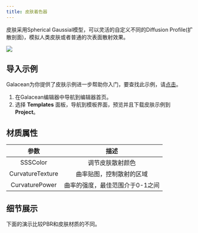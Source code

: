 ```yaml
---
title: 皮肤着色器
---
```


皮肤采用Spherical Gaussial模型，可以灵活的自定义不同的Diffusion Profile(扩散剖面)，模拟人类皮肤或者普通的次表面散射效果。

<Image src="https://mdn.alipayobjects.com/huamei_9ahbho/afts/img/A*ynWiSp_2n90AAAAAAAAAAAAADgDwAQ/original"   />

## 导入示例

Galacean为你提供了皮肤示例进一步帮助你入门，要查找此示例，请[点击](https://galacean.antgroup.com/editor/projects)。

1. 在Galacean编辑器中导航到编辑器首页。
2. 选择 **Templates** 面板，导航到模板界面，预览并且下载皮肤示例到 **Project**。

## 材质属性

|       参数       |           描述           |
| :--------------: | :----------------------: |
|     SSSColor     |     调节皮肤散射颜色     |
| CurvatureTexture | 曲率贴图，控制散射的区域 |
|  CurvaturePower  | 曲率的强度，最佳范围介于0-1之间  |

## 细节展示
下面的演示比较PBR和皮肤材质的不同。
<Comparison
  leftSrc="https://mdn.alipayobjects.com/huamei_9ahbho/afts/img/A*NLyOR71_nj4AAAAAAAAAAAAADgDwAQ/original"
  leftText="PBR"
  rightSrc="https://mdn.alipayobjects.com/huamei_9ahbho/afts/img/A*xfl_Ra0oj0AAAAAAAAAAAAAADgDwAQ/original"
  rightText="SSS"
/>